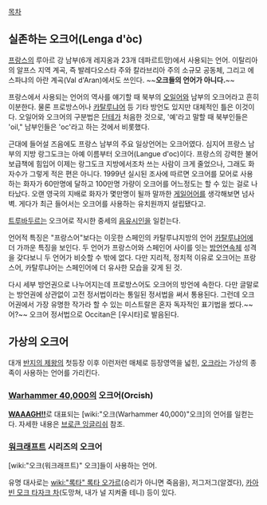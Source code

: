 [[목차]]

== 실존하는 오크어(Lenga d'òc) ==
[[프랑스]]의 루아르 강 남부(6개 레지옹과 23개 데파르트망)에서 사용되는 언어. 이탈리아의 알프스 지역 계곡, 즉 발레다오스타 주와 칼라브리아 주의 소규모 공동체, 그리고 에스파냐의 아란 계곡(Val d'Aran)에서도 쓰인다. ~~'''오크들의 언어가 아니다.'''~~

프랑스에서 사용되는 언어의 역사를 얘기할 때 북부의 [[오일어]]와 남부의 오크어라고 흔히 이분한다. 물론 프로방스어나 [[카탈루냐어]] 등 기타 방언도 있지만 대체적인 틀은 이것이다. 오일어와 오크어의 구분법은 [[단테]]가 처음한 것으로, '예'라고 말할 때 북부인들은 'oil," 남부인들은 'oc'라고 하는 것에서 비롯했다.

근대에 들어설 즈음에도 프랑스 남부의 주요 일상언어는 오크어였다. 심지어 프랑스 남부의 지방 랑그도크는 아예 이름부터 오크어(Langue d'oc)이다. 프랑스의 강력한 불어보급책에 힘입어 이제는 랑그도크 지방에서조차 쓰는 사람이 크게 줄었으나, 그래도 화자수가 그렇게 적은 편은 아니다. 1999년 실시된 조사에 따르면 오크어를 모어로 사용하는 화자가 60만명에 달하고 100만명 가량이 오크어를 어느정도는 할 수 있는 걸로 나타났다. 오랜 영국의 지배로 화자가 몇만명이 될까 말까한 [[게일어]]어를 생각해보면 넘사벽. 게다가 최근 들어서는 오크어를 사용하는 유치원까지 설립됐다고.

[[트루바두르]]는 오크어로 작시한 중세의 [[음유시인]]을 일컫는다.

언어적 특징은 "프랑스어"보다는 이웃한 스페인의 카탈루냐지방의 언어 [[카탈루냐어]]에 더 가까운 특징을 보인다. 두 언어가 프랑스어와 스페인어 사이를 잇는 [[방언연속체]] 성격을 갖다보니 두 언어가 비슷할 수 밖에 없다. 다만 지리적, 정치적 이유로 오크어는 프랑스어, 카탈루냐어는 스페인어에 더 유사한 모습을 갖게 된 것.

다시 세부 방언권으로 나누어지는데 프로방스어도 오크어의 방언에 속한다. 다만 글말로는 방언권에 상관없이 고전 정서법이라는 통일된 정서법을 써서 통용된다. 그런데 오크어권에서 가장 유명한 작가라 할 수 있는 미스트랄은 혼자 독자적인 표기법을 썼다.~~어?~~ 오크어 정서법으로 Occitan은 [우시타]로 발음된다. 

== 가상의 오크어 ==
대개 [[반지의 제왕]]의 첫등장 이후 이런저런 매체로 등장영역을 넓힌, [[오크]]라는 가상의 종족이 사용하는 언어를 가리킨다.

=== [[Warhammer 40,000]]의 오크어(Orcish) ===
'''[[WAAAGH!!]]'''로 대표되는 [wiki:"오크(Warhammer 40,000)"오크]의 언어를 일컫는다. 자세한 내용은 [[브로큰 잉글리쉬]] 참조.

=== [[워크래프트]] 시리즈의 오크어 ===
[wiki:"오크(워크래프트)" 오크]들이 사용하는 언어.

유명 대사로는 [[wiki:"록타" 록타 오가르]](승리가 아니면 죽음을), 저그저그(알겠다), [[카아 빈 모크 타자크 차]](도망쳐, 내가 널 지켜줄 테니) 등이 있다.

